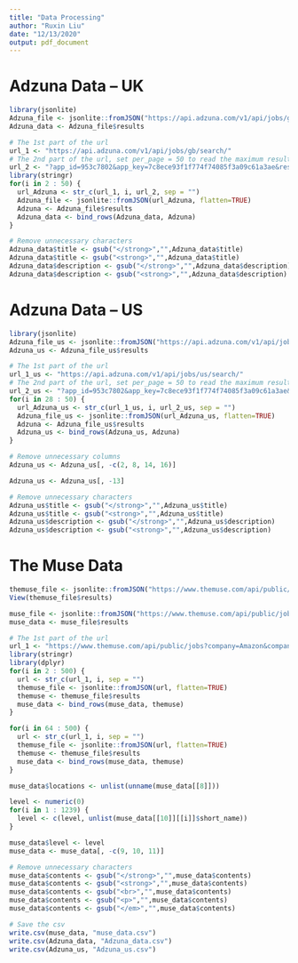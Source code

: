 ```yaml
---
title: "Data Processing"
author: "Ruxin Liu"
date: "12/13/2020"
output: pdf_document
---
```


# Adzuna Data -- UK

```r
library(jsonlite)
Adzuna_file <- jsonlite::fromJSON("https://api.adzuna.com/v1/api/jobs/gb/search/1?app_id=953c7802&app_key=7c8ece93f1f774f74085f3a09c61a3ae&results_per_page=50&what_or=data%20statisticians%20statistician%20analyst%20analysts", flatten = TRUE)
Adzuna_data <- Adzuna_file$results
```

```r
# The 1st part of the url
url_1 <- "https://api.adzuna.com/v1/api/jobs/gb/search/"
# The 2nd part of the url, set per_page = 50 to read the maximum results per time
url_2 <- "?app_id=953c7802&app_key=7c8ece93f1f774f74085f3a09c61a3ae&results_per_page=50&what_or=data%20statisticians%20statistician%20analyst%20analysts"
library(stringr)
for(i in 2 : 50) {
  url_Adzuna <- str_c(url_1, i, url_2, sep = "")
  Adzuna_file <- jsonlite::fromJSON(url_Adzuna, flatten=TRUE)
  Adzuna <- Adzuna_file$results
  Adzuna_data <- bind_rows(Adzuna_data, Adzuna)
}
```

```r
# Remove unnecessary characters 
Adzuna_data$title <- gsub("</strong>","",Adzuna_data$title)
Adzuna_data$title <- gsub("<strong>","",Adzuna_data$title)
Adzuna_data$description <- gsub("</strong>","",Adzuna_data$description)
Adzuna_data$description <- gsub("<strong>","",Adzuna_data$description)
```

# Adzuna Data -- US

```r
library(jsonlite)
Adzuna_file_us <- jsonlite::fromJSON("https://api.adzuna.com/v1/api/jobs/us/search/1?app_id=953c7802&app_key=7c8ece93f1f774f74085f3a09c61a3ae&results_per_page=50&what_or=data%20statisticians%20statistician%20analyst%20analysts", flatten = TRUE)
Adzuna_us <- Adzuna_file_us$results
```

```r
# The 1st part of the url
url_1_us <- "https://api.adzuna.com/v1/api/jobs/us/search/"
# The 2nd part of the url, set per_page = 50 to read the maximum results per time
url_2_us <- "?app_id=953c7802&app_key=7c8ece93f1f774f74085f3a09c61a3ae&results_per_page=50&what_or=data%20statisticians%20statistician%20analyst%20analysts"
for(i in 28 : 50) {
  url_Adzuna_us <- str_c(url_1_us, i, url_2_us, sep = "")
  Adzuna_file_us <- jsonlite::fromJSON(url_Adzuna_us, flatten=TRUE)
  Adzuna <- Adzuna_file_us$results
  Adzuna_us <- bind_rows(Adzuna_us, Adzuna)
}
```

```r
# Remove unnecessary columns 
Adzuna_us <- Adzuna_us[, -c(2, 8, 14, 16)]
```

```r
Adzuna_us <- Adzuna_us[, -13]
```

```r
# Remove unnecessary characters 
Adzuna_us$title <- gsub("</strong>","",Adzuna_us$title)
Adzuna_us$title <- gsub("<strong>","",Adzuna_us$title)
Adzuna_us$description <- gsub("</strong>","",Adzuna_us$description)
Adzuna_us$description <- gsub("<strong>","",Adzuna_us$description)
```

# The Muse Data

```r
themuse_file <- jsonlite::fromJSON("https://www.themuse.com/api/public/jobs?company=Amazon&company=Facebook&company=TripAdvisor&category=Data%20Science&api_key=05db5552751b2cbc084c19c517084ae6b3c7a69b2af3e7d07968fdc02f53ff39&page=3", flatten=TRUE)
View(themuse_file$results)
```


```r
muse_file <- jsonlite::fromJSON("https://www.themuse.com/api/public/jobs?company=Amazon&company=Facebook&category=Data%20Science&api_key=05db5552751b2cbc084c19c517084ae6b3c7a69b2af3e7d07968fdc02f53ff39&page=1", flatten=TRUE)
muse_data <- muse_file$results
```



```r
# The 1st part of the url
url_1 <- "https://www.themuse.com/api/public/jobs?company=Amazon&company=Facebook&category=Data%20Science&api_key=05db5552751b2cbc084c19c517084ae6b3c7a69b2af3e7d07968fdc02f53ff39&page="
library(stringr)
library(dplyr)
for(i in 2 : 500) {
  url <- str_c(url_1, i, sep = "")
  themuse_file <- jsonlite::fromJSON(url, flatten=TRUE)
  themuse <- themuse_file$results
  muse_data <- bind_rows(muse_data, themuse)
}
```

```r
for(i in 64 : 500) {
  url <- str_c(url_1, i, sep = "")
  themuse_file <- jsonlite::fromJSON(url, flatten=TRUE)
  themuse <- themuse_file$results
  muse_data <- bind_rows(muse_data, themuse)
}
```

```r
muse_data$locations <- unlist(unname(muse_data[[8]]))
```

```r
level <- numeric(0)
for(i in 1 : 1239) {
  level <- c(level, unlist(muse_data[[10]][[i]]$short_name))
}
```

```r
muse_data$level <- level
muse_data <- muse_data[, -c(9, 10, 11)]
```


```r
# Remove unnecessary characters 
muse_data$contents <- gsub("</strong>","",muse_data$contents)
muse_data$contents <- gsub("<strong>","",muse_data$contents)
muse_data$contents <- gsub("<br>","",muse_data$contents)
muse_data$contents <- gsub("<p>","",muse_data$contents)
muse_data$contents <- gsub("</em>","",muse_data$contents)
```

```r
# Save the csv
write.csv(muse_data, "muse_data.csv")
write.csv(Adzuna_data, "Adzuna_data.csv")
write.csv(Adzuna_us, "Adzuna_us.csv")
```

